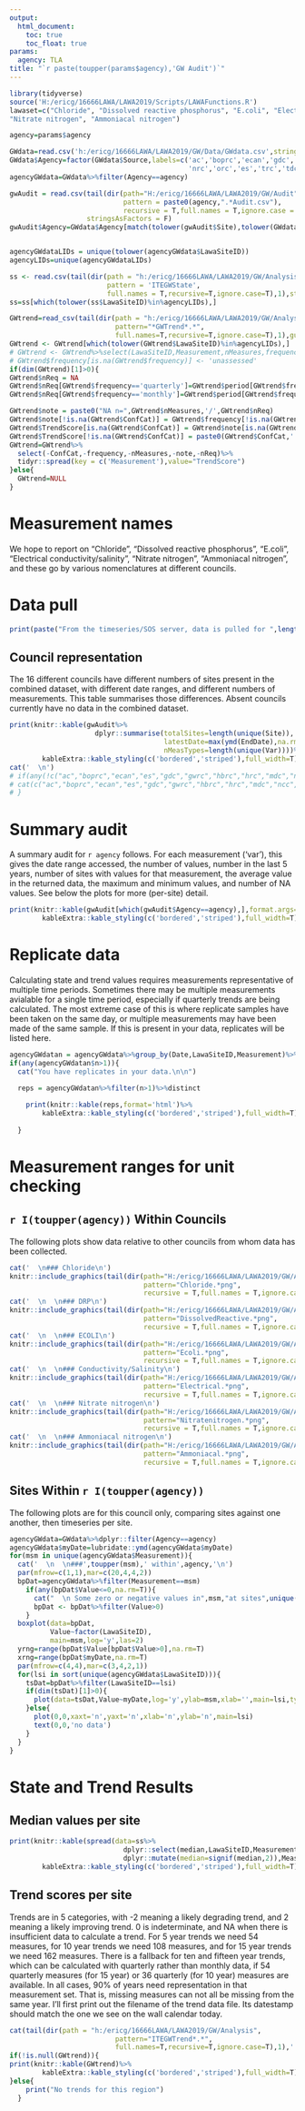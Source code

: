 ---
output: 
  html_document:
    toc: true
    toc_float: true
params:
  agency: TLA
title: "`r paste(toupper(params$agency),'GW Audit')`"
---

```{r setup, include=FALSE,echo=FALSE}
library(tidyverse)
source('H:/ericg/16666LAWA/LAWA2019/Scripts/LAWAFunctions.R')
lawaset=c("Chloride", "Dissolved reactive phosphorus", "E.coli", "Electrical conductivity/salinity", 
"Nitrate nitrogen", "Ammoniacal nitrogen")

agency=params$agency

GWdata=read.csv('h:/ericg/16666LAWA/LAWA2019/GW/Data/GWdata.csv',stringsAsFactors = F)
GWdata$Agency=factor(GWdata$Source,labels=c('ac','boprc','ecan','gdc','hbrc','hrc','mdc',
                                            'nrc','orc','es','trc','tdc','wrc','gwrc','wcrc'))
agencyGWdata=GWdata%>%filter(Agency==agency)

gwAudit = read.csv(tail(dir(path="H:/ericg/16666LAWA/LAWA2019/GW/Audit",
                            pattern = paste0(agency,".*Audit.csv"),
                            recursive = T,full.names = T,ignore.case = T),1),
                   stringsAsFactors = F)
gwAudit$Agency=GWdata$Agency[match(tolower(gwAudit$Site),tolower(GWdata$LawaSiteID))]


agencyGWdataLIDs = unique(tolower(agencyGWdata$LawaSiteID))
agencyLIDs=unique(agencyGWdataLIDs)

ss <- read.csv(tail(dir(path = "h:/ericg/16666LAWA/LAWA2019/GW/Analysis",
                        pattern = 'ITEGWState',
						full.names = T,recursive=T,ignore.case=T),1),stringsAsFactors = F)
ss=ss[which(tolower(ss$LawaSiteID)%in%agencyLIDs),]

GWtrend=read_csv(tail(dir(path = "h:/ericg/16666LAWA/LAWA2019/GW/Analysis",
                          pattern="*GWTrend*.*",
                          full.names=T,recursive=T,ignore.case=T),1),guess_max = 20000)
GWtrend <- GWtrend[which(tolower(GWtrend$LawaSiteID)%in%agencyLIDs),]
# GWtrend <- GWtrend%>%select(LawaSiteID,Measurement,nMeasures,frequency,period,TrendScore,ConfCat)
# GWtrend$frequency[is.na(GWtrend$frequency)] <- 'unassessed'
if(dim(GWtrend)[1]>0){
GWtrend$nReq = NA
GWtrend$nReq[GWtrend$frequency=='quarterly']=GWtrend$period[GWtrend$frequency=='quarterly']*4*0.75
GWtrend$nReq[GWtrend$frequency=='monthly']=GWtrend$period[GWtrend$frequency=='monthly']*12*0.75

GWtrend$note = paste0("NA n=",GWtrend$nMeasures,'/',GWtrend$nReq)
GWtrend$note[!is.na(GWtrend$ConfCat)] = GWtrend$frequency[!is.na(GWtrend$ConfCat)]
GWtrend$TrendScore[is.na(GWtrend$ConfCat)] = GWtrend$note[is.na(GWtrend$ConfCat)]
GWtrend$TrendScore[!is.na(GWtrend$ConfCat)] = paste0(GWtrend$ConfCat,' (',GWtrend$note,')')[!is.na(GWtrend$ConfCat)]
GWtrend=GWtrend%>%
  select(-ConfCat,-frequency,-nMeasures,-note,-nReq)%>%
  tidyr::spread(key = c('Measurement'),value="TrendScore")
}else{
  GWtrend=NULL
}
```

# Measurement names

We hope to report on "Chloride", "Dissolved reactive phosphorus", "E.coli", "Electrical conductivity/salinity", 
"Nitrate nitrogen", "Ammoniacal nitrogen", and these go by various nomenclatures at different councils. 


# Data pull
```{r dataPull, echo=F,results='asis'}
print(paste("From the timeseries/SOS server, data is pulled for ",length(unique(agencyGWdata$LawaSiteID))," sites.\nThere are ",length(unique(GWdata$LawaSiteID[which(GWdata$Agency==agency)])),"in the combined-councils water quality dataset for analysis."))

```

## Council representation

The 16 different councils have different numbers of sites present in the combined dataset, with different date ranges, and different numbers of measurements. This table summarises those differences.  Absent councils currently have no data in the combined dataset.

```{r councilRep, echo=F, results='asis'}
print(knitr::kable(gwAudit%>%
                     dplyr::summarise(totalSites=length(unique(Site)),
                                      latestDate=max(ymd(EndDate),na.rm=T),
                                      nMeasTypes=length(unique(Var))))%>%
        kableExtra::kable_styling(c('bordered','striped'),full_width=T))
cat('  \n')
# if(any(!c("ac","boprc","ecan","es","gdc","gwrc","hbrc","hrc","mdc","ncc","nrc","orc","tdc","trc","wcrc","wrc")%in%unique(gwAudit$Agency))){
# cat(c("ac","boprc","ecan","es","gdc","gwrc","hbrc","hrc","mdc","ncc","nrc","orc","tdc","trc","wcrc","wrc")[!c("ac","boprc","ecan","es","gdc","gwrc","hbrc","hrc","mdc","ncc","nrc","orc","tdc","trc","wcrc","wrc")%in%unique(gwAudit$Agency)]," currently no data available.")
# }
```


# Summary audit

A summary audit for `r agency` follows.  For each measurement ('var'), this gives the date range accessed, the number of values, number in the last 5 years, number of sites with values for that measurement, the average value in the returned data, the maximum and minimum values, and number of NA values.  See below the plots for more (per-site) detail.
```{r echo=F,results='asis'}
print(knitr::kable(gwAudit[which(gwAudit$Agency==agency),],format.args=list(scientific=5))%>%
        kableExtra::kable_styling(c('bordered','striped'),full_width=T))
```


# Replicate data
Calculating state and trend values requires measurements representative of multiple time periods.  Sometimes there may be multiple measurements avialable for a single time period, especially if quarterly trends are being calculated.  The most extreme case of this is where replicate samples have been taken on the same day, or multiple measurements may have been made of the same sample.  If this is present in your data, replicates will be listed here.

```{r echo=F, results='asis'}
agencyGWdatan = agencyGWdata%>%group_by(Date,LawaSiteID,Measurement)%>%transmute(n=n())%>%ungroup
if(any(agencyGWdatan$n>1)){
  cat("You have replicates in your data.\n\n")

  reps = agencyGWdatan%>%filter(n>1)%>%distinct
  
    print(knitr::kable(reps,format='html')%>%
        kableExtra::kable_styling(c('bordered','striped'),full_width=T))
  
  }
```

# Measurement ranges for unit checking
## `r I(toupper(agency))` Within Councils
The following plots show data relative to other councils from whom data has been collected.
```{r echo=F,results='asis'}
cat('  \n### Chloride\n')
knitr::include_graphics(tail(dir(path="H:/ericg/16666LAWA/LAWA2019/GW/Audit",
                                 pattern="Chloride.*png",
                                 recursive = T,full.names = T,ignore.case = T),1))
cat('  \n  \n### DRP\n')
knitr::include_graphics(tail(dir(path="H:/ericg/16666LAWA/LAWA2019/GW/Audit",
                                 pattern="DissolvedReactive.*png",
                                 recursive = T,full.names = T,ignore.case = T),1))
cat('  \n  \n### ECOLI\n')
knitr::include_graphics(tail(dir(path="H:/ericg/16666LAWA/LAWA2019/GW/Audit",
                                 pattern="Ecoli.*png",
                                 recursive = T,full.names = T,ignore.case = T),1))
cat('  \n  \n### Conductivity/Salinity\n')
knitr::include_graphics(tail(dir(path="H:/ericg/16666LAWA/LAWA2019/GW/Audit",
                                 pattern="Electrical.*png",
                                 recursive = T,full.names = T,ignore.case = T),1))
cat('  \n  \n### Nitrate nitrogen\n')
knitr::include_graphics(tail(dir(path="H:/ericg/16666LAWA/LAWA2019/GW/Audit",
                                 pattern="Nitratenitrogen.*png",
                                 recursive = T,full.names = T,ignore.case = T),1))
cat('  \n  \n### Ammoniacal nitrogen\n')
knitr::include_graphics(tail(dir(path="H:/ericg/16666LAWA/LAWA2019/GW/Audit",
                                 pattern="Ammoniacal.*png",
                                 recursive = T,full.names = T,ignore.case = T),1))
```

## Sites Within `r I(toupper(agency))`

The following plots are for this council only, comparing sites against one another, then timeseries per site.
```{r echo=F,fig.width=10,fig.height=10,warning=F,results='asis'}
agencyGWdata=GWdata%>%dplyr::filter(Agency==agency)
agencyGWdata$myDate=lubridate::ymd(agencyGWdata$myDate)
for(msm in unique(agencyGWdata$Measurement)){
  cat('  \n  \n###',toupper(msm),' within',agency,'\n')
  par(mfrow=c(1,1),mar=c(20,4,4,2))
  bpDat=agencyGWdata%>%filter(Measurement==msm)
    if(any(bpDat$Value<=0,na.rm=T)){
      cat("  \n Some zero or negative values in",msm,"at sites",unique(bpDat$LawaSiteID[which(bpDat$Value<=0)]))
      bpDat <- bpDat%>%filter(Value>0)
    }
  boxplot(data=bpDat,
          Value~factor(LawaSiteID),
          main=msm,log='y',las=2)
  yrng=range(bpDat$Value[bpDat$Value>0],na.rm=T)
  xrng=range(bpDat$myDate,na.rm=T)
  par(mfrow=c(4,4),mar=c(3,4,2,1))
  for(lsi in sort(unique(agencyGWdata$LawaSiteID))){
    tsDat=bpDat%>%filter(LawaSiteID==lsi)
    if(dim(tsDat)[1]>0){
      plot(data=tsDat,Value~myDate,log='y',ylab=msm,xlab='',main=lsi,type='p',ylim=yrng,xlim=xrng)
    }else{
      plot(0,0,xaxt='n',yaxt='n',xlab='n',ylab='n',main=lsi)
      text(0,0,'no data')
    }
  }
}
```


# State and Trend Results
## Median values per site

```{r echo=F,results='asis'}
print(knitr::kable(spread(data=ss%>%
                            dplyr::select(median,LawaSiteID,Measurement)%>%
                            dplyr::mutate(median=signif(median,2)),Measurement,median))%>%
        kableExtra::kable_styling(c('bordered','striped'),full_width=T))
```


## Trend scores per site

Trends are in 5 categories, with -2 meaning a likely degrading trend, and 2 meaning a likely improving trend. 0 is indeterminate, and NA when there is insufficient data to calculate a trend. For 5 year trends we need 54 measures, for 10 year trends we need 108 measures, and for 15 year trends we need 162 measures.  There is a fallback for ten and fifteen year trends, which can be calculated with quarterly rather than monthly data, if  54 quarterly measures (for 15 year) or 36 quarterly (for 10 year) measures are available.  In all cases, 90% of years need representation in that measurement set.  That is, missing measures can not all be missing from the same year.
I'll first print out the filename of the trend data file. Its datestamp should match the one we see on the wall calendar today.
```{r echo=F,results='asis'}
cat(tail(dir(path = "h:/ericg/16666LAWA/LAWA2019/GW/Analysis",
                          pattern="ITEGWTrend*.*",
                          full.names=T,recursive=T,ignore.case=T),1),' \n\n')
if(!is.null(GWtrend)){
print(knitr::kable(GWtrend)%>%
        kableExtra::kable_styling(c('bordered','striped'),full_width=T))
}else{
    print("No trends for this region")
  }
```
